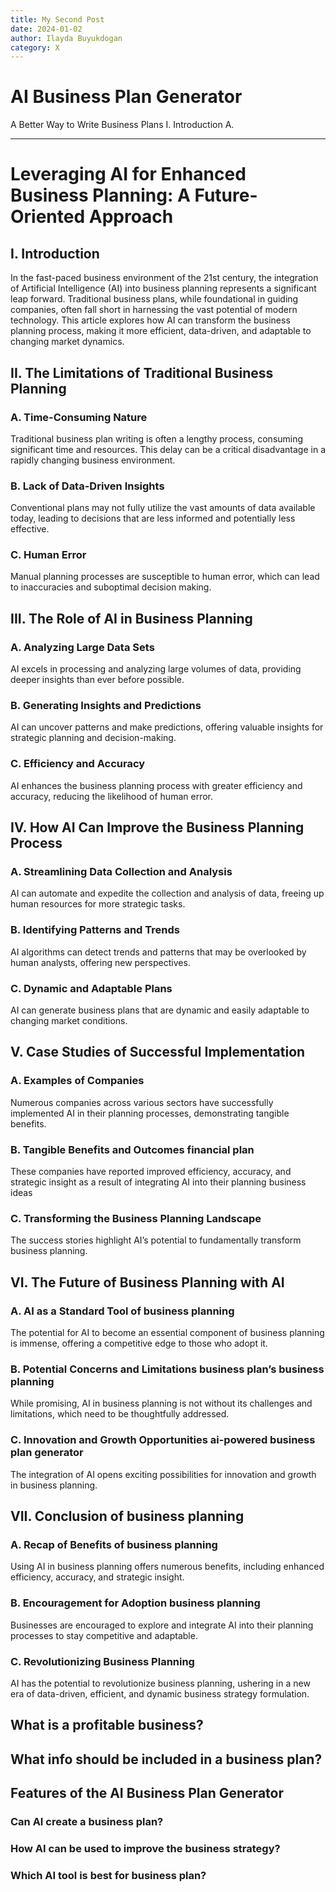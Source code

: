 ```yaml
---
title: My Second Post
date: 2024-01-02
author: Ilayda Buyukdogan
category: X
---
```


# AI Business Plan Generator

A Better Way to Write Business Plans I. Introduction
A.

---

# **Leveraging AI for Enhanced Business Planning: A Future-Oriented Approach**

## **I. Introduction**

In the fast-paced business environment of the 21st century, the integration of Artificial Intelligence (AI) into business planning represents a significant leap forward. Traditional business plans, while foundational in guiding companies, often fall short in harnessing the vast potential of modern technology. This article explores how AI can transform the business planning process, making it more efficient, data-driven, and adaptable to changing market dynamics.

## **II. The Limitations of Traditional Business Planning**

### A. Time-Consuming Nature

Traditional business plan writing is often a lengthy process, consuming significant time and resources. This delay can be a critical disadvantage in a rapidly changing business environment.

### B. Lack of Data-Driven Insights

Conventional plans may not fully utilize the vast amounts of data available today, leading to decisions that are less informed and potentially less effective.

### C. Human Error

Manual planning processes are susceptible to human error, which can lead to inaccuracies and suboptimal decision making.

## **III. The Role of AI in Business Planning**

### A. Analyzing Large Data Sets

AI excels in processing and analyzing large volumes of data, providing deeper insights than ever before possible.

### B. Generating Insights and Predictions

AI can uncover patterns and make predictions, offering valuable insights for strategic planning and decision-making.

### C. Efficiency and Accuracy

AI enhances the business planning process with greater efficiency and accuracy, reducing the likelihood of human error.

## **IV. How AI Can Improve the Business Planning Process**

### A. Streamlining Data Collection and Analysis

AI can automate and expedite the collection and analysis of data, freeing up human resources for more strategic tasks.

### B. Identifying Patterns and Trends

AI algorithms can detect trends and patterns that may be overlooked by human analysts, offering new perspectives.

### C. Dynamic and Adaptable Plans

AI can generate business plans that are dynamic and easily adaptable to changing market conditions.

## **V. Case Studies of Successful Implementation**

### A. Examples of Companies

Numerous companies across various sectors have successfully implemented AI in their planning processes, demonstrating tangible benefits.

### B. Tangible Benefits and Outcomes financial plan

These companies have reported improved efficiency, accuracy, and strategic insight as a result of integrating AI into their planning business ideas

### C. Transforming the Business Planning Landscape

The success stories highlight AI’s potential to fundamentally transform business planning.

## **VI. The Future of Business Planning with AI**

### A. AI as a Standard Tool of business planning

The potential for AI to become an essential component of business planning is immense, offering a competitive edge to those who adopt it.

### B. Potential Concerns and Limitations business plan’s business planning

While promising, AI in business planning is not without its challenges and limitations, which need to be thoughtfully addressed.

### C. Innovation and Growth Opportunities ai-powered business plan generator

The integration of AI opens exciting possibilities for innovation and growth in business planning.

## **VII. Conclusion of business planning**

### A. Recap of Benefits of business planning

Using AI in business planning offers numerous benefits, including enhanced efficiency, accuracy, and strategic insight.

### B. Encouragement for Adoption business planning

Businesses are encouraged to explore and integrate AI into their planning processes to stay competitive and adaptable.

### C. Revolutionizing Business Planning

AI has the potential to revolutionize business planning, ushering in a new era of data-driven, efficient, and dynamic business strategy formulation.

## What is a profitable business?

## What info should be included in a business plan?

## Features of the AI Business Plan Generator

### Can AI create a business plan?

### How AI can be used to improve the business strategy?

### Which AI tool is best for business plan?

